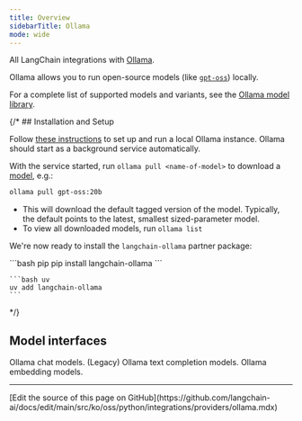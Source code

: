 ```yaml
---
title: Overview
sidebarTitle: Ollama
mode: wide
---
```


All LangChain integrations with [Ollama](https://ollama.com/).

Ollama allows you to run open-source models (like [`gpt-oss`](https://ollama.com/library/gpt-oss)) locally.

For a complete list of supported models and variants, see the [Ollama model library](https://ollama.ai/library).

{/* ## Installation and Setup

Follow [these instructions](https://github.com/ollama/ollama?tab=readme-ov-file#ollama) to set up and run a local Ollama instance. Ollama should start as a background service automatically.

With the service started, run `ollama pull <name-of-model>` to download a [model](https://ollama.ai/library), e.g.:

```bash
ollama pull gpt-oss:20b
```

- This will download the default tagged version of the model. Typically, the default points to the latest, smallest sized-parameter model.
- To view all downloaded models, run `ollama list`

We're now ready to install the `langchain-ollama` partner package:

<CodeGroup>
    ```bash pip
    pip install langchain-ollama
    ```

    ```bash uv
    uv add langchain-ollama
    ```
</CodeGroup> */}

## Model interfaces

<Columns cols={2}>
    <Card title="ChatOllama" href="/oss/python/integrations/chat/ollama" cta="Get started" icon="message" arrow>
        Ollama chat models.
    </Card>
    <Card title="OllamaLLM" href="/oss/python/integrations/llms/ollama" cta="Get started" icon="i-cursor" arrow>
        (Legacy) Ollama text completion models.
    </Card>
    <Card title="OllamaEmbeddings" href="/oss/python/integrations/text_embedding/ollama" cta="Get started" icon="microsoft" arrow>
        Ollama embedding models.
    </Card>
</Columns>

---

<Callout icon="pen-to-square" iconType="regular">
  [Edit the source of this page on GitHub](https://github.com/langchain-ai/docs/edit/main/src/ko/oss/python/integrations/providers/ollama.mdx)
</Callout>
